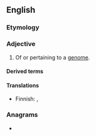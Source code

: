 ==English==

===Etymology===
{{suffix|en|genome|ic}}

===Adjective===
{{en-adj|-}}

# {{lb|en|genetics}} Of or pertaining to a [[genome]].

====Derived terms====
{{der4|en
|antigenomic
|bigenomic
|chemogenomic
|clinicogenomic
|cytogenomic
|digenomic
|ecogenomic
|ecotoxicogenomic
|epigenomic
|extragenomic
|genomic DNA
|genomic equivalence
|genomic plasticity
|genomically
|genomicist
|geogenomic
|hemigenomic
|immunogenomic
|infragenomic
|intergenomic
|intragenomic
|macrogenomic
|megagenomic
|metagenomic
|microgenomic
|minigenomic
|mitogenomic
|monogenomic
|multigenomic
|neurogenomic
|nongenomic
|nutrigenomic
|oncogenomic
|orthogenomic
|palaeogenomic
|paleogenomic
|pangenomic
|pathogenomic
|peptidogenomic
|pharmacogenomic
|phylogenomic
|postgenomic
|pregenomic
|proteogenomic
|radiogenomic
|subgenomic
|supragenomic
|toxicogenomic
|toxigenomic
|transgenomic
|trigenomic
|unigenomic}}

====Translations====
{{trans-top|of or pertaining to a genome}}
* Finnish: {{t|fi|genominen}}, {{t+|fi|genomi|alt=genomi-}}
{{trans-mid}}
{{trans-bottom}}

===Anagrams===
* {{anagrams|en|a=cegimno|comeing}}